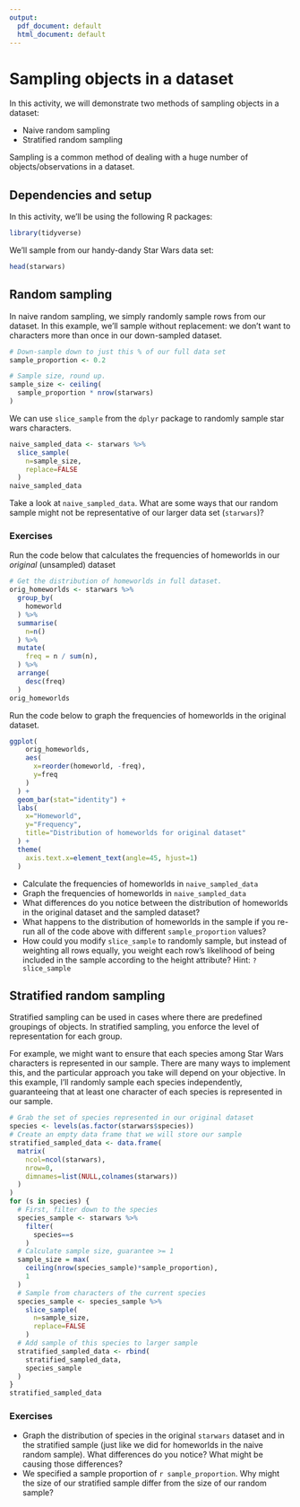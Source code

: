 ```yaml
---
output:
  pdf_document: default
  html_document: default
---
```


# Sampling objects in a dataset

In this activity, we will demonstrate two methods of sampling objects in a dataset:

- Naive random sampling
- Stratified random sampling

Sampling is a common method of dealing with a huge number of objects/observations in a dataset.

## Dependencies and setup

In this activity, we'll be using the following R packages:

```r
library(tidyverse)
```

We'll sample from our handy-dandy Star Wars data set:

```r
head(starwars)
```

## Random sampling

In naive random sampling, we simply randomly sample rows from our dataset.
In this example, we'll sample without replacement: we don't want to characters more than once in our down-sampled dataset.

```r
# Down-sample down to just this % of our full data set
sample_proportion <- 0.2

# Sample size, round up.
sample_size <- ceiling(
  sample_proportion * nrow(starwars)
)
```

We can use `slice_sample` from the `dplyr` package to randomly sample star wars characters.

```r
naive_sampled_data <- starwars %>%
  slice_sample(
    n=sample_size,
    replace=FALSE
  )
naive_sampled_data
```

Take a look at `naive_sampled_data`.
What are some ways that our random sample might not be representative of our larger data set (`starwars`)?

### Exercises

Run the code below that calculates the frequencies of homeworlds in our _original_ (unsampled) dataset

```r
# Get the distribution of homeworlds in full dataset.
orig_homeworlds <- starwars %>%
  group_by(
    homeworld
  ) %>%
  summarise(
    n=n()
  ) %>%
  mutate(
    freq = n / sum(n),
  ) %>%
  arrange(
    desc(freq)
  )
orig_homeworlds
```

Run the code below to graph the frequencies of homeworlds in the original dataset.

```r
ggplot(
    orig_homeworlds,
    aes(
      x=reorder(homeworld, -freq),
      y=freq
    )
  ) +
  geom_bar(stat="identity") +
  labs(
    x="Homeworld",
    y="Frequency",
    title="Distribution of homeworlds for original dataset"
  ) +
  theme(
    axis.text.x=element_text(angle=45, hjust=1)
  )
```

- Calculate the frequencies of homeworlds in `naive_sampled_data`
- Graph the frequencies of homeworlds in `naive_sampled_data`
- What differences do you notice between the distribution of homeworlds in the original dataset and the sampled dataset?
- What happens to the distribution of homeworlds in the sample if you re-run all of the code above with different `sample_proportion` values?
- How could you modify `slice_sample` to randomly sample, but instead of weighting all rows equally, you weight each row's likelihood of being included in the sample according to the height attribute?
  Hint: `?slice_sample`

## Stratified random sampling

Stratified sampling can be used in cases where there are predefined groupings of objects.
In stratified sampling, you enforce the level of representation for each group.

For example, we might want to ensure that each species among Star Wars characters is represented in our sample.
There are many ways to implement this, and the particular approach you take will depend on your objective.
In this example, I'll randomly sample each species independently, guaranteeing that at least one character of each species is represented in our sample.

```r
# Grab the set of species represented in our original dataset
species <- levels(as.factor(starwars$species))
# Create an empty data frame that we will store our sample
stratified_sampled_data <- data.frame(
  matrix(
    ncol=ncol(starwars),
    nrow=0,
    dimnames=list(NULL,colnames(starwars))
  )
)
for (s in species) {
  # First, filter down to the species
  species_sample <- starwars %>%
    filter(
      species==s
    )
  # Calculate sample size, guarantee >= 1
  sample_size = max(
    ceiling(nrow(species_sample)*sample_proportion),
    1
  )
  # Sample from characters of the current species
  species_sample <- species_sample %>%
    slice_sample(
      n=sample_size,
      replace=FALSE
    )
  # Add sample of this species to larger sample
  stratified_sampled_data <- rbind(
    stratified_sampled_data,
    species_sample
  )
}
stratified_sampled_data
```

### Exercises

- Graph the distribution of species in the original `starwars` dataset and in the stratified sample (just like we did for homeworlds in the naive random sample). What differences do you notice? What might be causing those differences?
- We specified a sample proportion of `r sample_proportion`. Why might the size of our stratified sample differ from the size of our random sample?